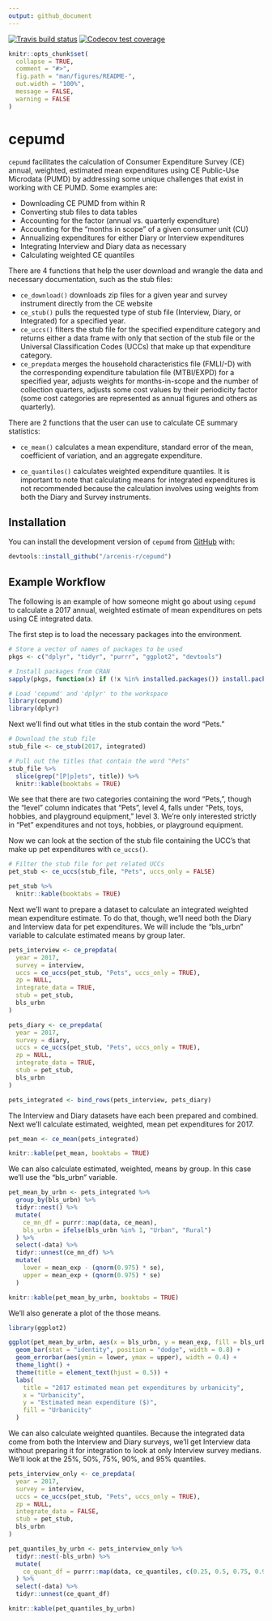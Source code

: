 ```yaml
---
output: github_document
---
```


[![Travis build status](https://travis-ci.com/arcenis-r/cepumd.svg?branch=master)](https://travis-ci.com/arcenis-r/cepumd)
[![Codecov test coverage](https://codecov.io/gh/arcenis-r/cepumd/branch/master/graph/badge.svg)](https://codecov.io/gh/arcenis-r/cepumd?branch=master)

<!-- README.md is generated from README.Rmd. Please edit that file -->

```r
knitr::opts_chunk$set(
  collapse = TRUE,
  comment = "#>",
  fig.path = "man/figures/README-",
  out.width = "100%",
  message = FALSE,
  warning = FALSE
)
```

# cepumd

`cepumd` facilitates the calculation of Consumer Expenditure Survey (CE) annual, weighted, estimated mean expenditures using CE Public-Use Microdata (PUMD) by addressing some unique challenges that exist in working with CE PUMD. Some examples are:

* Downloading CE PUMD from within R
* Converting stub files to data tables
* Accounting for the factor (annual vs. quarterly expenditure)
* Accounting for the "months in scope" of a given consumer unit (CU)
* Annualizing expenditures for either Diary or Interview expenditures
* Integrating Interview and Diary data as necessary
* Calculating weighted CE quantiles

There are 4 functions that help the user download and wrangle the data and necessary documentation, such as the stub files:

* `ce_download()` downloads zip files for a given year and survey instrument directly from the CE website
* `ce_stub()` pulls the requested type of stub file (Interview, Diary, or Integrated) for a specified year.
* `ce_uccs()` filters the stub file for the specified expenditure category and returns either a data frame with only that section of the stub file or the Universal Classification Codes (UCCs) that make up that expenditure category.
* `ce_prepdata` merges the household characteristics file (FMLI/-D) with the corresponding expenditure tabulation file (MTBI/EXPD) for a specified year, adjusts weights for months-in-scope and the number of collection quarters, adjusts some cost values by their periodicity factor (some cost categories are represented as annual figures and others as quarterly).

There are 2 functions that the user can use to calculate CE summary statistics:

* `ce_mean()` calculates a mean expenditure, standard error of the mean, coefficient of variation, and an aggregate expenditure.

* `ce_quantiles()` calculates weighted expenditure quantiles. It is important to note that calculating means for integrated expenditures is not recommended because the calculation involves using weights from both the Diary and Survey instruments.

## Installation

You can install the development version of `cepumd` from [GitHub](https://github.com) with:

```r
devtools::install_github("/arcenis-r/cepumd")
```

## Example Workflow

The following is an example of how someone might go about using `cepumd` to calculate a 2017 annual, weighted estimate of mean expenditures on pets using CE integrated data.

The first step is to load the necessary packages into the environment.

```r

# Store a vector of names of packages to be used
pkgs <- c("dplyr", "tidyr", "purrr", "ggplot2", "devtools")

# Install packages from CRAN
sapply(pkgs, function(x) if (!x %in% installed.packages()) install.packages(x))

# Load 'cepumd' and 'dplyr' to the workspace
library(cepumd)
library(dplyr)
```

Next we'll find out what titles in the stub contain the word "Pets."

```r
# Download the stub file
stub_file <- ce_stub(2017, integrated)

# Pull out the titles that contain the word "Pets"
stub_file %>%
  slice(grep("[P|p]ets", title)) %>%
  knitr::kable(booktabs = TRUE)
```

We see that there are two categories containing the word "Pets,", though the "level" column indicates that "Pets", level 4, falls under "Pets, toys, hobbies, and playground equipment," level 3. We're only interested strictly in "Pet" expenditures and not toys, hobbies, or playground equipment.

Now we can look at the section of the stub file containing the UCC's that make up pet expenditures with `ce_uccs()`.

```r
# Filter the stub file for pet related UCCs
pet_stub <- ce_uccs(stub_file, "Pets", uccs_only = FALSE)
```

```r
pet_stub %>%
  knitr::kable(booktabs = TRUE)
```

Next we'll want to prepare a dataset to calculate an integrated weighted mean expenditure estimate. To do that, though, we'll need both the Diary and Interview data for pet expenditures. We will include the "bls_urbn" variable to calculate estimated means by group later.

```r
pets_interview <- ce_prepdata(
  year = 2017, 
  survey = interview, 
  uccs = ce_uccs(pet_stub, "Pets", uccs_only = TRUE),
  zp = NULL, 
  integrate_data = TRUE, 
  stub = pet_stub, 
  bls_urbn
)

pets_diary <- ce_prepdata(
  year = 2017, 
  survey = diary, 
  uccs = ce_uccs(pet_stub, "Pets", uccs_only = TRUE), 
  zp = NULL, 
  integrate_data = TRUE,
  stub = pet_stub,
  bls_urbn
)

pets_integrated <- bind_rows(pets_interview, pets_diary)
```

The Interview and Diary datasets have each been prepared and combined. Next we'll calculate estimated, weighted, mean pet expenditures for 2017.

```r
pet_mean <- ce_mean(pets_integrated)
```

```r
knitr::kable(pet_mean, booktabs = TRUE)
```

We can also calculate estimated, weighted, means by group. In this case we'll use the "bls_urbn" variable.
```r
pet_mean_by_urbn <- pets_integrated %>%
  group_by(bls_urbn) %>%
  tidyr::nest() %>%
  mutate(
    ce_mn_df = purrr::map(data, ce_mean),
    bls_urbn = ifelse(bls_urbn %in% 1, "Urban", "Rural")
  ) %>% 
  select(-data) %>% 
  tidyr::unnest(ce_mn_df) %>%
  mutate(
    lower = mean_exp - (qnorm(0.975) * se),
    upper = mean_exp + (qnorm(0.975) * se)
  )
```

```r
knitr::kable(pet_mean_by_urbn, booktabs = TRUE)
```

We'll also generate a plot of the those means.

```r
library(ggplot2)

ggplot(pet_mean_by_urbn, aes(x = bls_urbn, y = mean_exp, fill = bls_urbn)) +
  geom_bar(stat = "identity", position = "dodge", width = 0.8) +
  geom_errorbar(aes(ymin = lower, ymax = upper), width = 0.4) +
  theme_light() +
  theme(title = element_text(hjust = 0.5)) +
  labs(
    title = "2017 estimated mean pet expenditures by urbanicity",
    x = "Urbanicity",
    y = "Estimated mean expenditure ($)",
    fill = "Urbanicity"
  )
```

We can also calculate weighted quantiles. Because the integrated data come from both the Interview and Diary surveys, we'll get Interview data without preparing it for integration to look at only Interview survey medians. We'll look at the 25%, 50%, 75%, 90%, and 95% quantiles.
```r
pets_interview_only <- ce_prepdata(
  year = 2017, 
  survey = interview, 
  uccs = ce_uccs(pet_stub, "Pets", uccs_only = TRUE),
  zp = NULL, 
  integrate_data = FALSE, 
  stub = pet_stub, 
  bls_urbn
)

pet_quantiles_by_urbn <- pets_interview_only %>%
  tidyr::nest(-bls_urbn) %>%
  mutate(
    ce_quant_df = purrr::map(data, ce_quantiles, c(0.25, 0.5, 0.75, 0.9, 0.95))
  ) %>% 
  select(-data) %>% 
  tidyr::unnest(ce_quant_df)
```

```r
knitr::kable(pet_quantiles_by_urbn)
```
